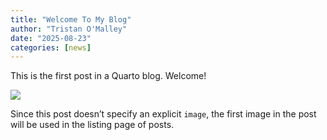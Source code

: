 ```yaml
---
title: "Welcome To My Blog"
author: "Tristan O'Malley"
date: "2025-08-23"
categories: [news]
---
```


This is the first post in a Quarto blog. Welcome!

![](thumbnail.jpg)

Since this post doesn't specify an explicit `image`, the first image in the post will be used in the listing page of posts.
